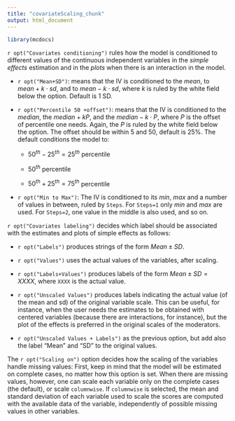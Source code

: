 ```yaml
---
title: "covariateScaling_chunk"
output: html_document
---
```



```r
library(mcdocs)

```


`r opt("Covariates conditioning")` rules how the model is conditioned to different values of the continuous independent variables in the _simple effects_ estimation and in the _plots_ when there is an interaction in the model.

* `r opt("Mean+SD")`: means that the IV is conditioned to the $mean$,  to $mean+k \cdot sd$, and to  $mean-k\cdot sd$, where $k$ is ruled by the white field below the option. Default is 1 SD.

* `r opt("Percentile 50 +offset")`: means that the IV is conditioned to the $median$, the  $median+k P$, and the $median-k\cdot P$, where $P$ is the offset of percentile one needs. Again, the $P$ is ruled by the white field below the option. The offset should be within 5 and 50, default is 25%. The default conditions the model to: 

    + $50^{th}-25^{th}=25^{th}$ percentile
    
    + $50^{th}$ percentile 
    
    + $50^{th}+25^{th}=75^{th}$ percentile


* `r opt("Min to Max")`: The IV is conditioned to its $min$, $max$ and a number of values in between, ruled by `Steps`. For `Steps=1` only $min$ and $max$ are
used. For `Steps=2`, one value in the middle is also used, and so on.

`r opt("Covariates labeling")` decides which label should be associated with the estimates and plots of simple effects as follows:

* `r opt("Labels")` produces strings of the form $Mean \pm SD$.

* `r opt("Values")` uses the actual values of the variables, after scaling.

* `r opt("Labels+Values")` produces labels of the form $Mean \pm SD=XXXX$, where `XXXX` is the actual value.

* `r opt("Unscaled Values")` produces labels indicating the actual value (of the mean and sd) of the original variable scale. This can be useful, for instance, when the user needs the estimates to be obtained with centered variables (because there are interactions, for instance), but the plot of the effects is preferred in the original scales of the moderators.

* `r opt("Unscaled Values + Labels")` as the previous option, but add also the label "Mean" and "SD" to the original values.

The `r opt("Scaling on")` option decides how the scaling of the variables handle missing values: First, keep in mind that the model will be estimated on complete cases, no matter how this option is set. When there are missing values, however, one can scale each variable only on the complete cases (the default), or scale `columnwise`. If `columnwise` is selected, the mean and standard deviation of each variable used to scale the scores are computed with the available data of the variable, independently of possible missing values in other variables.

